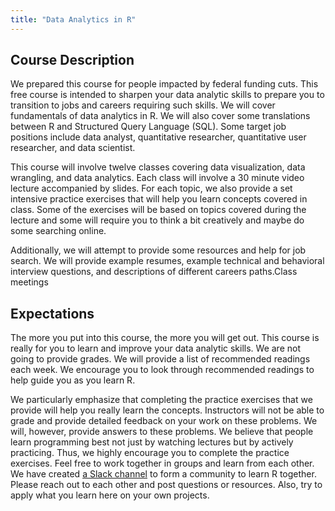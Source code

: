 ```yaml
---
title: "Data Analytics in R"
---
```


## Course Description

We prepared this course for people impacted by federal funding cuts. This free course is intended to sharpen your data analytic skills to prepare you to transition to jobs and careers requiring such skills. We will cover fundamentals of data analytics in R. We will also cover some translations between R and Structured Query Language (SQL). Some target job positions include data analyst, quantitative researcher, quantitative user researcher, and data scientist.

This course will involve twelve classes covering data visualization, data wrangling, and data analytics. Each class will involve a 30 minute video lecture accompanied by slides. For each topic, we also provide a set intensive practice exercises that will help you learn concepts covered in class. Some of the exercises will be based on topics covered during the lecture and some will require you to think a bit creatively and maybe do some searching online.

Additionally, we will attempt to provide some resources and help for job search. We will provide example resumes, example technical and behavioral interview questions, and descriptions of different careers paths.Class meetings

## Expectations

The more you put into this course, the more you will get out. This course is really for you to learn and improve your data analytic skills. We are not going to provide grades. We will provide a list of recommended readings each week. We encourage you to look through recommended readings to help guide you as you learn R.

We particularly emphasize that completing the practice exercises that we provide will help you really learn the concepts. Instructors will not be able to grade and provide detailed feedback on your work on these problems. We will, however, provide answers to these problems. We believe that people learn programming best not just by watching lectures but by actively practicing. Thus, we highly encourage you to complete the practice exercises. Feel free to work together in groups and learn from each other. We have created [a Slack channel](https://join.slack.com/t/dataanalyticsinr/shared_invite/zt-336w4c8sk-TxGc8uF9NI5uKQ1iGjOKHQ) to form a community to learn R together. Please reach out to each other and post questions or resources. Also, try to apply what you learn here on your own projects.
